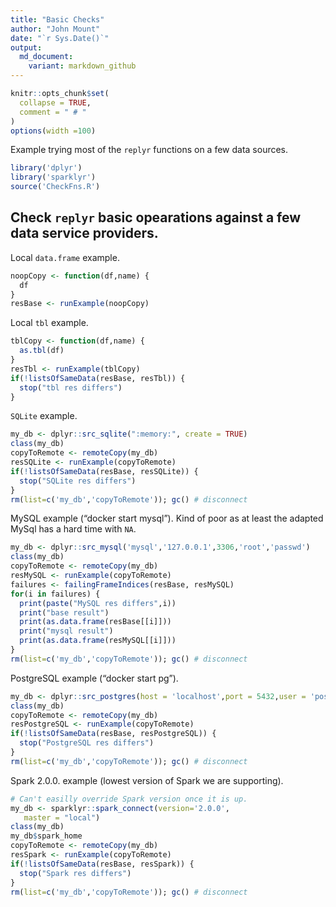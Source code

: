 ```yaml
---
title: "Basic Checks"
author: "John Mount"
date: "`r Sys.Date()`"
output:
  md_document:
    variant: markdown_github
---
```


```r
knitr::opts_chunk$set(
  collapse = TRUE,
  comment = " # "
)
options(width =100)
```

Example trying most of the `replyr` functions on a few data sources.

```r
library('dplyr')
library('sparklyr')
source('CheckFns.R')
```


Check `replyr` basic opearations against a few data service providers.
-------------


Local `data.frame` example.

```r
noopCopy <- function(df,name) {
  df
}
resBase <- runExample(noopCopy)
```

Local `tbl` example.

```r
tblCopy <- function(df,name) {
  as.tbl(df)
}
resTbl <- runExample(tblCopy)
if(!listsOfSameData(resBase, resTbl)) {
  stop("tbl res differs")
}
```

`SQLite` example.

```r
my_db <- dplyr::src_sqlite(":memory:", create = TRUE)
class(my_db)
copyToRemote <- remoteCopy(my_db)
resSQLite <- runExample(copyToRemote)
if(!listsOfSameData(resBase, resSQLite)) {
  stop("SQLite res differs")
}
rm(list=c('my_db','copyToRemote')); gc() # disconnect
```

MySQL example ("docker start mysql").  Kind of poor as at least the adapted MySql 
has a hard time with `NA`.

```r
my_db <- dplyr::src_mysql('mysql','127.0.0.1',3306,'root','passwd')
class(my_db)
copyToRemote <- remoteCopy(my_db)
resMySQL <- runExample(copyToRemote)
failures <- failingFrameIndices(resBase, resMySQL) 
for(i in failures) {
  print(paste("MySQL res differs",i))
  print("base result")
  print(as.data.frame(resBase[[i]]))
  print("mysql result")
  print(as.data.frame(resMySQL[[i]]))
}
rm(list=c('my_db','copyToRemote')); gc() # disconnect
```

PostgreSQL example ("docker start pg").

```r
my_db <- dplyr::src_postgres(host = 'localhost',port = 5432,user = 'postgres',password = 'pg')
class(my_db)
copyToRemote <- remoteCopy(my_db)
resPostgreSQL <- runExample(copyToRemote)
if(!listsOfSameData(resBase, resPostgreSQL)) {
  stop("PostgreSQL res differs")
}
rm(list=c('my_db','copyToRemote')); gc() # disconnect
```

Spark 2.0.0. example (lowest version of Spark we are supporting).

```r
# Can't easilly override Spark version once it is up.
my_db <- sparklyr::spark_connect(version='2.0.0', 
   master = "local")
class(my_db)
my_db$spark_home
copyToRemote <- remoteCopy(my_db)
resSpark <- runExample(copyToRemote)
if(!listsOfSameData(resBase, resSpark)) {
  stop("Spark res differs")
}
rm(list=c('my_db','copyToRemote')); gc() # disconnect
```


